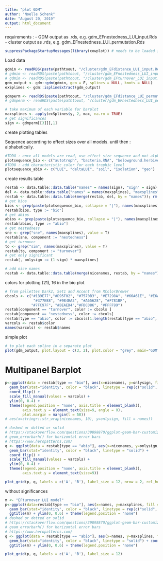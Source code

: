 ```yaml
---
title: "plot GDM"
author: "Noelle Schenk"
date: "August 20, 2019"
output: html_document
---
```

requirements : 
- GDM output as .rds, e.g. gdm_EFnestedness_LUI_input.Rds
- cluster output as .rds, e.g. gdm_EFnestedness_LUI_permutation.Rds
```r
suppressPackageStartupMessages(library(cowplot)) # needs to be loaded in order to use it (even within R package)
```


Load data
```r
gdmin <- readRDS(paste(pathtoout, "/cluster/gdm_EFdistance_LUI_input.Rds", sep = ""))
# gdmin <- readRDS(paste(pathtoout, "/cluster/gdm_EFnestedness_LUI_input.Rds", sep = ""))
# gdmin <- readRDS(paste(pathtoout, "/cluster/gdm_EFturnover_LUI_input.Rds", sep = ""))
gdm_output <- gdm::gdm(gdmin, geo = F, splines = NULL, knots = NULL)
exSplines <- gdm::isplineExtract(gdm_output)

gdmperm <- readRDS(paste(pathtoout, "/cluster/gdm_EFdistance_LUI_permutation.Rds", sep = ""))
# gdmperm <- readRDS(paste(pathtoout, "/cluster/gdm_EFnestedness_LUI_permutation.Rds", sep = ""))
```
```r
# take maximum of each variable for barplot
maxsplines <- apply(exSplines$y, 2, max, na.rm = TRUE)
# get significances
sign <- gdmperm[[3]][,1]
```
create plotting tables

Sequence according to effect sizes over all models. until then : alphabetically.
```r
#TODO : once all models are read, use effect size sequence and not alphabetically
plotsequence_bio <- c("autotroph", "bacteria.RNA", "belowground.herbivore", "belowground.predator", "herbivore", "plant.pathogen", "pollinator", "protist.bacterivore", "protist.eukaryvore", "protist.omnivore", "protist.plant.parasite", "secondary.consumer", "soilfungi.decomposer", "soilfungi.pathotroph", "soilfungi.symbiont", "tertiary.consumer")
#TODO : add characteristic color for each trophic level
plotsequence_abio <- c("LUI", "deltaLUI", "soil", "isolation", "geo")
```

create results table
```r
restab <- data.table::data.table("names" = names(sign), "sign" = sign)
del <- data.table::data.table("names" = names(maxsplines), "maxsplines" = maxsplines)
restab <- data.table::data.table(merge(restab, del, by = "names")); rm(del)
# get bios
bios <- grep(paste(plotsequence_bio, collapse = "|"), names(maxsplines), value = T)
restab[bios, type := "bio"]
# get abios
abios <- grep(paste(plotsequence_bio, collapse = "|"), names(maxsplines), value = T, invert = T)
restab[abios, type := "abio"]
# get nestedness
sne <- grep("sne", names(maxsplines), value = T)
restab[sne, component := "nestedness"]
# get turnover
to <- grep("sim", names(maxsplines), value = T)
restab[to, component := "turnover"]
# get only significant
restab[, onlysign := (1-sign) * maxsplines]

# add nice names
restab <- data.table::data.table(merge(nicenames, restab, by = "names"))
```
colors for plotting (21), 16 in the bio plot
```r
# from pallettes Dark2, Set1 and Accent from RColorBrewer
cbcols <- c("#1B9E77","#D95F02", "#7570B3", "#E7298A", "#66A61E", "#E6AB02", "#A6761D", "#666666",
             "#377EB8", "#984EA3", "#A65628", "#F781BF",
            "#7FC97F", "#BEAED4","#FDC086", "#FFFF99")
restab[component == "turnover", color := cbcols ]
restab[component == "nestedness", color := cbcols]
restab[type == "abio", color := cbcols[1:length(restab[type == "abio", color])]]
varcols <- restab$color
names(varcols) <- restab$names
```


simple plot
```r
# to plot each spline in a separate plot
plot(gdm_output, plot.layout = c(3, 2), plot.color = "grey", main="GDM")
```


# Multipanel Barplot

```r
p<-ggplot(data = restab[type == "bio"], aes(x=nicenames, y=onlysign, fill = names)) +
  geom_bar(stat="identity", color = "black", linetype = rep(c("solid", "dashed"), 16)) + 
  coord_flip() + 
  scale_fill_manual(values = varcols) +
  ylim(0, 0.4) + 
  theme(legend.position = "none", axis.title = element_blank(),
        axis.text.y = element_text(size=9, angle = 0),
        plot.margin = margin(l = 50))
# aes(x=stringr::str_wrap(nicenames, 10), y=onlysign, fill = names))

# dashed or dotted or solid
# https://stackoverflow.com/questions/39898870/ggplot-geom-bar-customize-by-linetype-and-fill
# geom_errorbarh() for horizontal error bars
# https://www.heropatterns.com/
q <- ggplot(data = restab[type == "abio"], aes(x=nicenames, y=onlysign, fill = names)) +
  geom_bar(stat="identity", color = "black", linetype = "solid") + 
  coord_flip() + 
  scale_fill_manual(values = varcols) +
  ylim(0, 0.4) + 
  theme(legend.position = "none", axis.title = element_blank(),
        axis.text.y = element_text(size=9))

plot_grid(p, q, labels = c('A', 'B'), label_size = 12, nrow = 2, rel_heights = c(0.8, 0.2), align = "v")
```
without significances
```r
m <- "EFturnover LUI model"
p<-ggplot(data=restab[type == "bio"], aes(x=names, y=maxsplines, fill = names)) +
  geom_bar(stat="identity", color = "black", linetype = rep(c("solid", "dashed"), 16)) + coord_flip() + scale_fill_manual(values = varcols) +
  ggtitle(m) + ylim(0, 0.6) + theme(legend.position = "none")
# dashed or dotted or solid
# https://stackoverflow.com/questions/39898870/ggplot-geom-bar-customize-by-linetype-and-fill
# geom_errorbarh() for horizontal error bars
# https://www.heropatterns.com/
q <- ggplot(data = restab[type == "abio"], aes(x=names, y=maxsplines, fill = names)) +
  geom_bar(stat="identity", color = "black", linetype = "solid") + coord_flip() + scale_fill_manual(values = varcols) +
  ggtitle(m) + ylim(0, 0.6) + theme(legend.position = "none")

plot_grid(p, q, labels = c('A', 'B'), label_size = 12)
```













